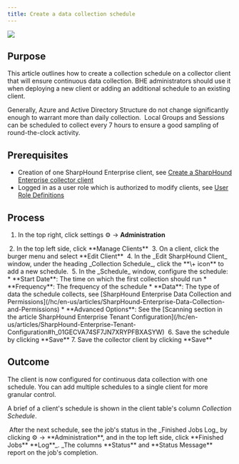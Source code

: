 ```yaml
---
title: Create a data collection schedule
---
```


<img src="/hc/article_attachments/18258001080731.png"/>

## Purpose

This article outlines how to create a collection schedule on a collector client that will ensure continuous data collection. BHE administrators should use it when deploying a new client or adding an additional schedule to an existing client.

Generally, Azure and Active Directory Structure do not change significantly enough to warrant more than daily collection.  Local Groups and Sessions can be scheduled to collect every 7 hours to ensure a good sampling of round-the-clock activity.

## Prerequisites

* Creation of one SharpHound Enterprise client, see [Create a SharpHound Enterprise collector client](/hc/en-us/articles/Create-a-BloodHound-Enterprise-collector-client)
* Logged in as a user role which is authorized to modify clients, see [User Role Definitions](/hc/en-us/articles/Administering-users-and-roles)

## Process

1.  In the top right, click settings ⚙️ → **Administration**
<Frame>
  <img src="/hc/images/image-75.png" alt=""/>
</Frame>
2.  In the top left side, click **Manage Clients**
<Frame>
  <img src="/hc/images/image-76.png" alt=""/>
</Frame>
3.  On a client, click the burger menu and select **Edit Client**
<Frame>
  <img src="/hc/images/image-77.png" alt=""/>
</Frame>
4.  In the _Edit SharpHound Client_ window, under the heading _Collection Schedule_, click the **\+ icon** to add a new schedule.
<Frame>
  <img src="/hc/images/image-78.png" alt=""/>
</Frame>
5.  In the _Schedule_ window, configure the schedule:
    * **Start Date**: The time on which the first collection should run
    * **Frequency**: The frequency of the schedule
    * **Data**: The type of data the schedule collects, see [SharpHound Enterprise Data Collection and Permissions](/hc/en-us/articles/SharpHound-Enterprise-Data-Collection-and-Permissions)
    * **Advanced Options**: See the [Scanning section in the article SharpHound Enterprise Tenant Configuration](/hc/en-us/articles/SharpHound-Enterprise-Tenant-Configuration#h_01GECVA74SF7JN7XRYPFBXASYW)
<Frame>
  <img src="/hc/images/image-79.png" alt=""/>
</Frame>
6.  Save the schedule by clicking **Save**
7.  Save the collector client by clicking **Save**

## Outcome

The client is now configured for continuous data collection with one schedule. You can add multiple schedules to a single client for more granular control.

A brief of a client's schedule is shown in the client table's column _Collection Schedule_.

<Frame>
  <img src="/hc/images/image-80.png" alt=""/>
</Frame>
After the next schedule, see the job's status in the _Finished Jobs Log_ by clicking ⚙️ → **Administration**, and in the top left side, click **Finished Jobs** **Log**_. _The columns **Status** and **Status Message** report on the job's completion.

<Frame>
  <img src="/hc/images/image-81.png" alt=""/>
</Frame>

